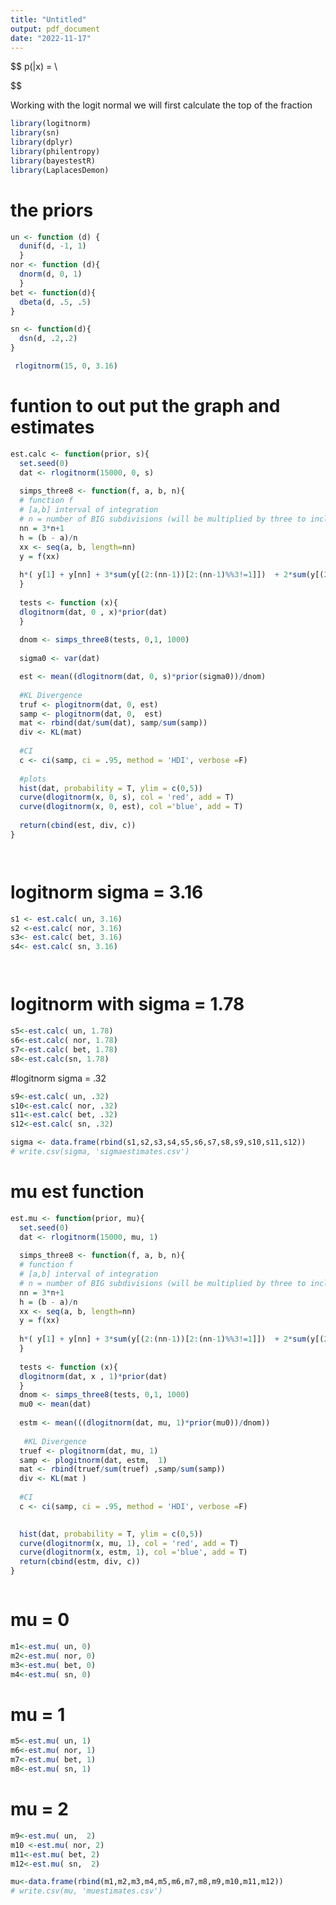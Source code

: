 ```yaml
---
title: "Untitled"
output: pdf_document
date: "2022-11-17"
---
```


$$
p(\sigma|x) = \frac{p(\sigma)p(x|\sigma)}{\int p(\sigma)p(x|\sigma)}\\

$$

Working with the logit normal we will first calculate the top of the fraction 
```r
library(logitnorm)
library(sn)
library(dplyr)
library(philentropy)
library(bayestestR)
library(LaplacesDemon)
```

# the priors 
```r
un <- function (d) {
  dunif(d, -1, 1)
  }
nor <- function (d){
  dnorm(d, 0, 1)
  }
bet <- function(d){
  dbeta(d, .5, .5)
}

sn <- function(d){
  dsn(d, .2,.2)
}

 rlogitnorm(15, 0, 3.16)
```

# funtion to out put the graph and estimates
```r
est.calc <- function(prior, s){
  set.seed(0)
  dat <- rlogitnorm(15000, 0, s) 
  
  simps_three8 <- function(f, a, b, n){
  # function f
  # [a,b] interval of integration
  # n = number of BIG subdivisions (will be multiplied by three to include middle ones)
  nn = 3*n+1
  h = (b - a)/n
  xx <- seq(a, b, length=nn)
  y = f(xx)
  
  h*( y[1] + y[nn] + 3*sum(y[(2:(nn-1))[2:(nn-1)%%3!=1]])  + 2*sum(y[(2:(nn-1))[2:(nn-1)%%3==1]]) )/8
  }
  
  tests <- function (x){
  dlogitnorm(dat, 0 , x)*prior(dat)
  } 
  
  dnom <- simps_three8(tests, 0,1, 1000) 
  
  sigma0 <- var(dat)

  est <- mean((dlogitnorm(dat, 0, s)*prior(sigma0))/dnom)
  
  #KL Divergence
  truf <- plogitnorm(dat, 0, est)
  samp <- plogitnorm(dat, 0,  est)
  mat <- rbind(dat/sum(dat), samp/sum(samp))
  div <- KL(mat)
  
  #CI
  c <- ci(samp, ci = .95, method = 'HDI', verbose =F)
  
  #plots
  hist(dat, probability = T, ylim = c(0,5))
  curve(dlogitnorm(x, 0, s), col = 'red', add = T)
  curve(dlogitnorm(x, 0, est), col ='blue', add = T)
  
  return(cbind(est, div, c))
}




```

# logitnorm sigma = 3.16
```r
s1 <- est.calc( un, 3.16)
s2 <-est.calc( nor, 3.16)
s3<- est.calc( bet, 3.16)
s4<- est.calc( sn, 3.16)




```

# logitnorm with sigma = 1.78
```r
s5<-est.calc( un, 1.78)
s6<-est.calc( nor, 1.78)
s7<-est.calc( bet, 1.78)
s8<-est.calc(sn, 1.78)
```

#logitnorm sigma = .32
```r
s9<-est.calc( un, .32)
s10<-est.calc( nor, .32)
s11<-est.calc( bet, .32)
s12<-est.calc( sn, .32)
```

```r
sigma <- data.frame(rbind(s1,s2,s3,s4,s5,s6,s7,s8,s9,s10,s11,s12))
# write.csv(sigma, 'sigmaestimates.csv')
```


# mu est function 
```r
est.mu <- function(prior, mu){
  set.seed(0)
  dat <- rlogitnorm(15000, mu, 1) 
  
  simps_three8 <- function(f, a, b, n){
  # function f
  # [a,b] interval of integration
  # n = number of BIG subdivisions (will be multiplied by three to include middle ones)
  nn = 3*n+1
  h = (b - a)/n
  xx <- seq(a, b, length=nn)
  y = f(xx)
  
  h*( y[1] + y[nn] + 3*sum(y[(2:(nn-1))[2:(nn-1)%%3!=1]])  + 2*sum(y[(2:(nn-1))[2:(nn-1)%%3==1]]) )/8
  }
  
  tests <- function (x){
  dlogitnorm(dat, x , 1)*prior(dat)
  } 
  dnom <- simps_three8(tests, 0,1, 1000) 
  mu0 <- mean(dat)
  
  estm <- mean(((dlogitnorm(dat, mu, 1)*prior(mu0))/dnom))
  
   #KL Divergence
  truef <- plogitnorm(dat, mu, 1)
  samp <- plogitnorm(dat, estm,  1)
  mat <- rbind(truef/sum(truef) ,samp/sum(samp))
  div <- KL(mat )
  
  #CI
  c <- ci(samp, ci = .95, method = 'HDI', verbose =F)
  

  hist(dat, probability = T, ylim = c(0,5))
  curve(dlogitnorm(x, mu, 1), col = 'red', add = T)
  curve(dlogitnorm(x, estm, 1), col ='blue', add = T)
  return(cbind(estm, div, c))
}



```

# mu = 0
```r
m1<-est.mu( un, 0)
m2<-est.mu( nor, 0)
m3<-est.mu( bet, 0)
m4<-est.mu( sn, 0)

```

# mu = 1
```r
m5<-est.mu( un, 1)
m6<-est.mu( nor, 1)
m7<-est.mu( bet, 1)
m8<-est.mu( sn, 1)
```

# mu = 2
```r
m9<-est.mu( un,  2)
m10 <-est.mu( nor, 2)
m11<-est.mu( bet, 2)
m12<-est.mu( sn,  2)
```


```r
mu<-data.frame(rbind(m1,m2,m3,m4,m5,m6,m7,m8,m9,m10,m11,m12))
# write.csv(mu, 'muestimates.csv')
```


```r
```


```r
```


```r
```


```r
```


```r
```

